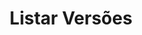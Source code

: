 ---
title: "Listar Versões"
api: "GET https://regis.app.byefive.com.br/rest/applications-version"
description: "Lista todas as versões de aplicações"
---